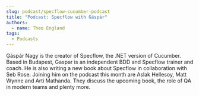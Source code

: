 ```yaml
---
slug: podcast/specflow-cucumber-podcast
title: "Podcast: Specflow with Gáspár"
authors:
  - name: Theo England
tags:
  - Podcasts
---
```


Gáspár Nagy is the creator of Specflow, the .NET version of Cucumber. Based in Budapest, Gaspar is an independent BDD and Specflow trainer and coach. He is also writing a new book about Specflow in collaboration with Seb Rose. Joining him on the podcast this month are Aslak Hellesoy, Matt Wynne and Arti Mathanda. They discuss the upcoming book, the role of QA in modern teams and plenty more.

<SoundCloudEpisode track="314105564" />

<!-- truncate -->